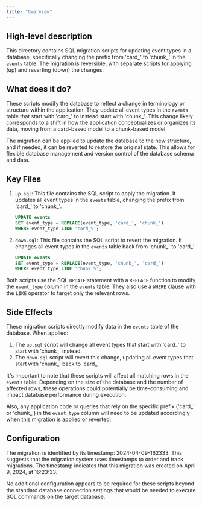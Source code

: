 ```yaml
---
title: "Overview"
---
```


## High-level description
This directory contains SQL migration scripts for updating event types in a database, specifically changing the prefix from 'card_' to 'chunk_' in the `events` table. The migration is reversible, with separate scripts for applying (up) and reverting (down) the changes.

## What does it do?
These scripts modify the database to reflect a change in terminology or structure within the application. They update all event types in the `events` table that start with 'card_' to instead start with 'chunk_'. This change likely corresponds to a shift in how the application conceptualizes or organizes its data, moving from a card-based model to a chunk-based model.

The migration can be applied to update the database to the new structure, and if needed, it can be reverted to restore the original state. This allows for flexible database management and version control of the database schema and data.

## Key Files

1. `up.sql`: This file contains the SQL script to apply the migration. It updates all event types in the `events` table, changing the prefix from 'card_' to 'chunk_'.

   ```sql
   UPDATE events
   SET event_type = REPLACE(event_type, 'card_', 'chunk_')
   WHERE event_type LIKE 'card_%';
   ```

2. `down.sql`: This file contains the SQL script to revert the migration. It changes all event types in the `events` table back from 'chunk_' to 'card_'.

   ```sql
   UPDATE events
   SET event_type = REPLACE(event_type, 'chunk_', 'card_')
   WHERE event_type LIKE 'chunk_%';
   ```

Both scripts use the SQL `UPDATE` statement with a `REPLACE` function to modify the `event_type` column in the `events` table. They also use a `WHERE` clause with the `LIKE` operator to target only the relevant rows.

## Side Effects
These migration scripts directly modify data in the `events` table of the database. When applied:

1. The `up.sql` script will change all event types that start with 'card_' to start with 'chunk_' instead.
2. The `down.sql` script will revert this change, updating all event types that start with 'chunk_' back to 'card_'.

It's important to note that these scripts will affect all matching rows in the `events` table. Depending on the size of the database and the number of affected rows, these operations could potentially be time-consuming and impact database performance during execution.

Also, any application code or queries that rely on the specific prefix ('card_' or 'chunk_') in the `event_type` column will need to be updated accordingly when this migration is applied or reverted.

## Configuration
The migration is identified by its timestamp: 2024-04-09-162333. This suggests that the migration system uses timestamps to order and track migrations. The timestamp indicates that this migration was created on April 9, 2024, at 16:23:33.

No additional configuration appears to be required for these scripts beyond the standard database connection settings that would be needed to execute SQL commands on the target database.